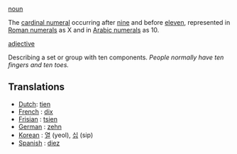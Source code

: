 [[noun]]

The [[cardinal numeral]] occurring after [[nine]] and before [[eleven]], represented in [[Roman numerals]] as X and in [[Arabic numerals]] as 10.

[[adjective]]

Describing a set or group with ten components. ''People normally have ten fingers and ten toes.''

==Translations==
*[[Dutch]]: [[tien]]
*[[French]] : [[dix]]
*[[Frisian]] : [[tsien]]
*[[German]] : [[zehn]]
*[[Korean]] : [[열]] (yeol), [[십]] (sip)
*[[Spanish]] : [[diez]]
